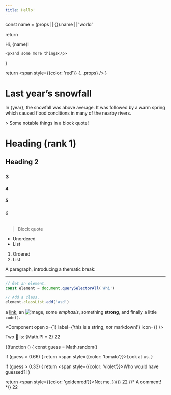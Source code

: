 ```yaml
---
title: Hello!
---
```




  const name = (props || {}).name || 'world'

  return <div>
    <p>Hi, {name}!</p>

    <p>and some more things</p>
  </div>
}

  return <span style={{color: 'red'}} {...props} />
}

# Last year’s snowfall

In {year}, the snowfall was above average.
It was followed by a warm spring which caused
flood conditions in many of the nearby rivers.

<Chart year={year} color="#fcb32c" />

<div className="note">
  > Some notable things in a block quote!
</div>

# Heading (rank 1)
## Heading 2
### 3
#### 4
##### 5
###### 6

> Block quote

* Unordered
* List

1. Ordered
2. List

A paragraph, introducing a thematic break:

---

```js
// Get an element.
const element = document.querySelectorAll('#hi')

// Add a class.
element.classList.add('asd')
```

a [link](https://example.com), an ![image](./image.png), some *emphasis*,
something **strong**, and finally a little `code()`.

<Component
  open
  x={1}
  label={'this is a string, *not* markdown!'}
  icon={<Icon />}
/>

Two 🍰 is: {Math.PI * 2} 22

{(function () {
  const guess = Math.random()

  if (guess > 0.66) {
    return <span style={{color: 'tomato'}}>Look at us.</span>
  }

  if (guess > 0.33) {
    return <span style={{color: 'violet'}}>Who would have guessed?!</span>
  }

  return <span style={{color: 'goldenrod'}}>Not me.</span>
})()}
22
{/* A comment! */}
22